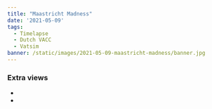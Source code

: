 ```yaml
---
title: "Maastricht Madness"
date: '2021-05-09'
tags:
  - Timelapse
  - Dutch VACC
  - Vatsim
banner: /static/images/2021-05-09-maastricht-madness/banner.jpg
---
```


<Youtube src="https://www.youtube-nocookie.com/embed/hPLZRuHAfrU" />

### Extra views
- <ExternalLink href="https://youtu.be/jlZHmcbUyCs" name="ACC / Centre [EHAA_CTR] view" />
- <ExternalLink href="https://youtu.be/RP_5WL6AIfM" name="ACC / Centre [EHAA_CTR] view (alternate)" />